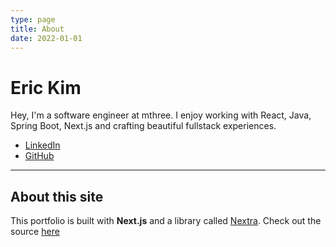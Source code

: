 ```yaml
---
type: page
title: About
date: 2022-01-01
---
```


# Eric Kim

Hey, I'm a software engineer at mthree. I enjoy working with React, Java, Spring Boot, Next.js and crafting beautiful fullstack experiences.

- [LinkedIn](https://www.linkedin.com/in/erhkim/)
- [GitHub](https://github.com/erhkim)

---

## About this site

This portfolio is built with **Next.js** and a library called [Nextra](https://nextra.vercel.app/). Check out the source [here](https://github.com/erhkim/portfolio)
